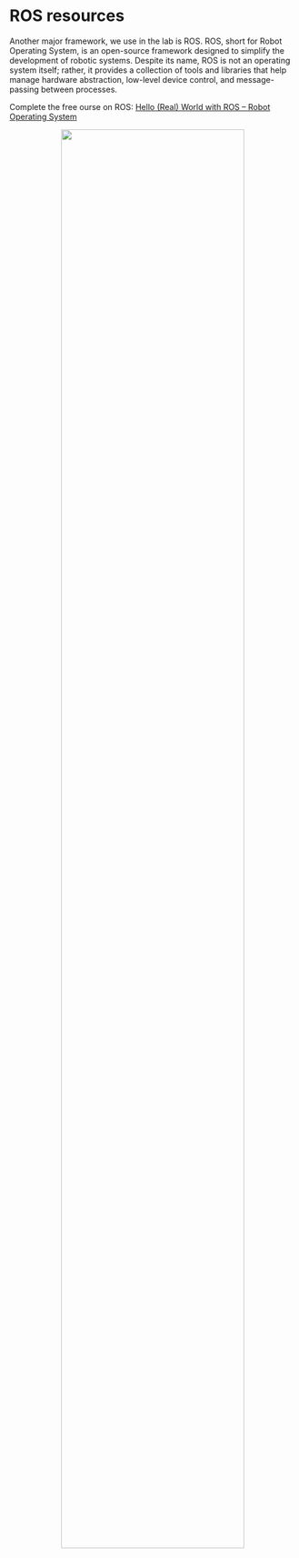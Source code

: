 # ROS resources {.unnumbered}

Another major framework, we use in the lab is ROS. ROS, short for Robot Operating System, is an open-source framework designed to simplify the development of robotic systems. Despite its name, ROS is not an operating system itself; rather, it provides a collection of tools and libraries that help manage hardware abstraction, low-level device control, and message-passing between processes.

:::{.callout-note title=Task}
Complete the free ourse on ROS: [Hello (Real) World with ROS – Robot Operating System](https://ocw.tudelft.nl/courses/hello-real-world-ros-robot-operating-system/){target='_blank_'}
:::

<p align="center">
![](./images/ros.png){width=80%}
<p>